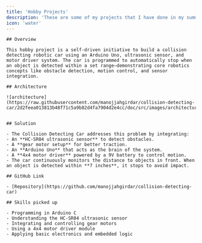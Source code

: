```yaml
---
title: 'Hobby Projects'
description: 'These are some of my projects that I have done in my summer vacations as hobby projects!'
icon: 'water'
---
```


<Tabs>
  <Tab title="Collision detecting car">
    
    ## Overview

    This hobby project is a self-driven initiative to build a collision detecting robotic car using an Arduino Uno, ultrasonic sensor, and motor driver system. The car is programmed to automatically stop when an object is detected within a set range—demonstrating core robotics concepts like obstacle detection, motion control, and sensor integration.

    ## Architecture

    ![architecture](https://raw.githubusercontent.com/manojjahgirdar/collision-detecting-car/2d2feea013813b48f71c5a9b82d4fa7904d2e4cc/doc/src/images/architecture.png)


    ## Solution

    - The Collision Detecting Car addresses this problem by integrating:
    - An **HC-SR04 ultrasonic sensor** to detect obstacles.
    - A **gear motor setup** for better traction.
    - An **Arduino Uno** that acts as the brain of the system.
    - A **4x4 motor driver** powered by a 9V battery to control motion.
    - The car continuously monitors the distance to objects in front. When an object is detected within **7 inches**, it stops to avoid impact.

    ## GitHub Link

    - [Repository](https://github.com/manojjahgirdar/collision-detecting-car)

    ## Skills picked up

    - Programming in Arduino C
    - Understanding the HC-SR04 ultrasonic sensor
    - Integrating and controlling gear motors
    - Using a 4x4 motor driver module
    - Applying basic electronics and embedded logic
  </Tab>
  <Tab title="more coming soon!">
    
  </Tab>
</Tabs>